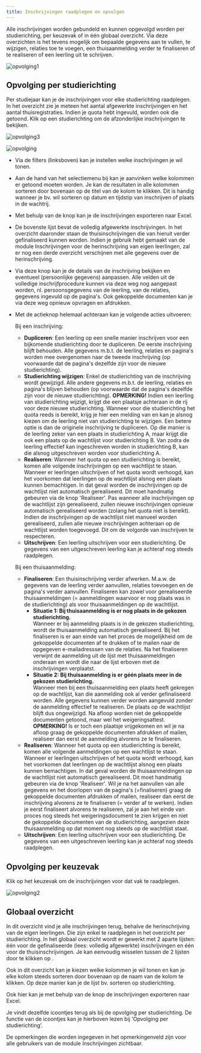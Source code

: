 ```yaml
---
title: Inschrijvingen raadplegen en opvolgen
---
```


Alle inschrijvingen worden gebundeld en kunnen opgevolgd worden per studierichting, per keuzevak of in één globaal overzicht. Via deze overzichten is het tevens mogelijk om bepaalde gegevens aan te vullen, te wijzigen, relaties toe te voegen, een thuisaanmelding verder te finaliseren of te realiseren of een leerling uit te schrijven. 

![opvolging1](./opvolging1.PNG)

## Opvolging per studierichting

Per studiejaar kan je de inschrijvingen voor elke studierichting raadplegen. In het overzicht zie je meteen het aantal afgewerkte inschrijvingen en het aantal thuisregistraties. Indien je quota hebt ingevuld, worden ook die getoond. Klik op een studierichting om de afzonderlijke inschrijvingen te bekijken.  

![opvolging3](./opvolging3.PNG)

![opvolging](./opvolging.PNG)

- Via de filters (linksboven) kan je instellen welke inschrijvingen je wil tonen. 

- Aan de hand van het selectiemenu bij <LegacyAction img="kolom.PNG"/> kan je aanvinken welke kolommen er getoond moeten worden. Je kan de resultaten in alle kolommen sorteren door bovenaan op de titel van de kolom te klikken. Dit is handig wanneer je bv. wil sorteren op datum en tijdstip van inschrijven of plaats in de wachtrij. 

- Met behulp van de knop <LegacyAction img="download.JPG"/> kan je de inschrijvingen exporteren naar Excel.

- De bovenste lijst bevat de volledig afgewerkte inschrijvingen. In het overzicht daaronder staan de thuisinschrijvingen die van hieruit verder gefinaliseerd kunnen worden. Indien je gebruik hebt gemaakt van de module Inschrijvingen voor de herinschrijving van eigen leerlingen, zal er nog een derde overzicht verschijnen met alle gegevens over de herinschrijving. 

- Via deze knop <LegacyAction img="oog.PNG"/> kan je de details van de inschrijving bekijken en eventueel (persoonlijke gegevens) aanpassen.  Alle velden uit de volledige inschrijfprocedure kunnen via deze weg nog aangepast worden, nl. persoonsgegevens van de leerling, van de relaties, gegevens ingevuld op de pagina's. Ook gekoppelde documenten kan je via deze weg opnieuw opvragen en afdrukken. 

- Met de actieknop <LegacyAction img="configure.JPG"/> helemaal achteraan kan je volgende acties uitvoeren:  <br/>
  
    Bij een inschrijving:
    - **Dupliceren**: Een leerling op een snelle manier inschrijven voor een bijkomende studierichting door te dupliceren. De eerste inschrijving blijft behouden. Alle gegevens m.b.t. de leerling, relaties en pagina's worden mee overgenomen naar de tweede inschrijving (op voorwaarde dat de pagina's dezelfde zijn voor de nieuwe studierichting).
    - **Studierichting wijzigen**: Enkel de studierichting van de inschrijving wordt gewijzigd. Alle andere gegevens m.b.t. de leerling, relaties en pagina's blijven behouden (op voorwaarde dat de pagina's dezelfde zijn voor de nieuwe studierichting). **OPMERKING!** Indien een leerling van studierichting wijzigt, krijgt die een plaatsje achteraan in de rij voor deze nieuwe studierichting. Wanneer voor die studierichting het quota reeds is bereikt, krijg je hier een melding van en kan je alsnog kiezen om de leerling niet van studierichting te wijzigen. Een betere optie is dan de originele inschrijving te dupliceren. Op die manier is de leerling zeker van een plaats in studierichting A, maar krijgt die ook een plaats op de wachtlijst voor studierichting B. Van zodra de leerling effectief kan ingeschreven worden in studierichting B, kan die alsnog uitgeschreven worden voor studierichting A.    
    - **Realiseren**: Wanneer het quota op een studierichting is bereikt, komen alle volgende inschrijvingen op een wachtlijst te staan. Wanneer er leerlingen uitschrijven of het quota wordt verhoogd, kan het voorkomen dat leerlingen op de wachtlijst alsnog een plaats kunnen bemachtigen. In dat geval worden de inschrijvingen op de wachtlijst niet automatisch gerealiseerd. Dit moet handmatig gebeuren via de knop 'Realiseer'. Pas wanneer alle inschrijvingen op de wachtlijst zijn gerealiseerd, zullen nieuwe inschrijvingen opnieuw automatisch gerealiseerd worden (zolang het quota niet is bereikt). Indien de inschrijvingen op de wachtlijst niet manueel worden gerealiseerd, zullen alle nieuwe inschrijvingen achteraan op de wachtlijst worden toegevoegd. Dit om de volgorde van inschrijven te respecteren. 
    - **Uitschrijven**: Een leerling uitschrijven voor een studierichting. De gegevens van een uitgeschreven leerling kan je achteraf nog steeds raadplegen. <br/>

    Bij een thuisaanmelding:
    - **Finaliseren**: Een thuisinschrijving verder afwerken. M.a.w. de gegevens van de leerling verder aanvullen, relaties toevoegen en de pagina's verder aanvullen. Finaliseren kan zowel voor gerealiseerde thuisaanmeldingen (= aanmeldingen waarvoor er nog plaats was in de studierichting) als voor thuisaanmeldingen op de wachtlijst. 
        - **Situatie 1: Bij thuisaanmelding is er nog plaats in de gekozen studierichting.** <br/>
        Wanneer er bij aanmelding plaats is in de gekozen studierichting, wordt de thuisaanmelding automatisch gerealiseerd. Bij het finaliseren is er aan einde van het proces de mogelijkheid om de gekoppelde documenten af te drukken of te mailen naar de opgegeven e-mailadresssen van de relaties. Na het finaliseren verwijnt de aanmelding uit de lijst met thuisaanmeldingen onderaan en wordt die naar de lijst erboven met de inschrijvingen verplaatst. 
        - **Situatie 2: Bij thuisaanmelding is er géén plaats meer in de gekozen studierichting.** <br/>
        Wanneer men bij een thuisaanmelding een plaats heeft gekregen op de wachtlijst, kan die aanmelding ook al verder gefinaliseerd worden. Alle gegevens kunnen verder worden aangevuld zonder de aanmelding effectief te realiseren. De plaats op de wachtlijst blijft dus ongewijzigd. Na afloop worden niet de gekoppelde documenten getoond, maar wel het weigeringsattest.   
        **OPMERKING!** Is er toch een plaatsje vrijgekomen en wil je na afloop graag de gekoppelde documenten afdrukken of mailen, realiseer dan eerst de aanmelding alvorens ze te finaliseren. 
    - **Realiseren**: Wanneer het quota op een studierichting is bereikt, komen alle volgende aanmeldingen op een wachtlijst te staan. Wanneer er leerlingen uitschrijven of het quota wordt verhoogd, kan het voorkomen dat leerlingen op de wachtlijst alsnog een plaats kunnen bemachtigen. In dat geval worden de thuisaanmeldingen op de wachtlijst niet automatisch gerealiseerd. Dit moet handmatig gebeuren via de knop 'Realiseer'. Wil je na het aanvullen van alle gegevens en het doorlopen van de pagina's (=finaliseren) graag de gekoppelde documenten afdrukken of mailen, realiseer dan eerst de inschrijving alvorens ze te finaliseren (= verder af te werken). Indien je eerst finaliseert alvorens te realiseren, zal je aan het einde van proces nog steeds het weigeringsdocument te zien krijgen en niet de gekoppelde documenten van de studierichting, aangezien deze thuisaanmelding op dat moment nog steeds op de wachtlijst staat. 
    - **Uitschrijven**: Een leerling uitschrijven voor een studierichting. De gegevens van een uitgeschreven leerling kan je achteraf nog steeds raadplegen.

## Opvolging per keuzevak

Klik op het keuzevak om de inschrijvingen voor dat vak te raadplegen. 

![opvolging2](./opvolging2.PNG)

## Globaal overzicht

In dit overzicht vind je alle inschrijvingen terug, behalve de herinschrijving van de eigen leerlingen. Die zijn enkel te raadplegen in het overzicht per studierichting. In het globaal overzicht wordt er gewerkt met 2 aparte lijsten: één voor de gefinaliseerde (lees: volledig afgewerkte) inschrijvingen en één voor de thuisinschrijvingen. Je kan eenvoudig wisselen tussen de 2 lijsten door te klikken op <LegacyAction img="inschrijvingen.PNG"/>.

Ook in dit overzicht kan je kiezen welke kolommen je wil tonen en kan je elke kolom steeds sorteren door bovenaan op de naam van de kolom te klikken. Op deze manier kan je de lijst bv. sorteren op studierichting.

Ook hier kan je met behulp van de knop <LegacyAction img="download.JPG"/> de inschrijvingen exporteren naar Excel.

Je vindt dezelfde icoontjes terug als bij de opvolging per studierichting. De functie van de icoontjes kan je hierboven lezen bij 'Opvolging per studierichting'.

De opmerkingen die worden ingegeven in het opmerkingenveld zijn voor alle gebruikers van de module Inschrijvingen zichtbaar. 






